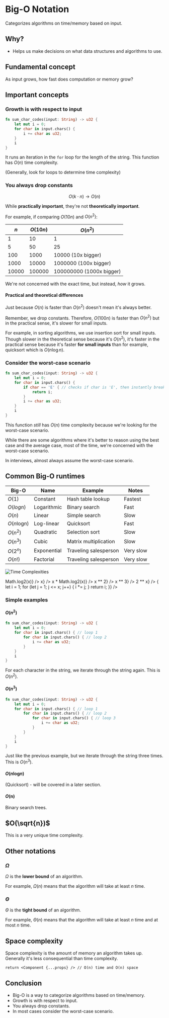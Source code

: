 
# Big-O Notation

Categorizes algorithms on time/memory based on input.

## Why?

- Helps us make decisions on what data structures and algorithms to use.

## Fundamental concept

As input grows, how fast does computation or memory grow?

## Important concepts

### Growth is **with respect to input**

```rust
fn sum_char_codes(input: String) -> u32 {
    let mut i = 0;
    for char in input.chars() {
        i += char as u32;
    }
    i
}
```

It runs an iteration in the `for` loop for the length of the string.
This function has $O(n)$ time complexity.

(Generally, look for loops to determine time complexity)

### You always drop constants

$$
O(k\cdot n) \longrightarrow O(n)
$$

While **practically important**, they're not **theoretically important**.

For example, if comparing $O(10n)$ and $O(n^2)$:

| $n$     | $O(10n)$ | $O(n^2)$                   |
| --------- | ---------- | ---------------------------- |
| $1$     | $10$     | $1$                        |
| $5$     | $50$     | $25$                       |
| $100$   | $1000$   | $10000$ (10x bigger)       |
| $1000$  | $10000$  | $1000000$ (100x bigger)    |
| $10000$ | $100000$ | $100000000$ (1000x bigger) |

We're not concerned with the exact time, but instead, _how_ it grows.

#### Practical and theoretical differences

Just because $O(n)$ is faster than $O(n^2)$ doesn't mean it's always better.

Remember, we drop constants. Therefore, $O(100n)$ is faster than $O(n^2)$ but in the practical sense, it's slower for small inputs.

For example, in sorting algorithms, we use insertion sort for small inputs. Though slower in the theoretical sense because it's $O(n^2)$, it's faster in the practical sense because it's faster **for small inputs** than for example, quicksort which is $O(n\log n)$.

### Consider the worst-case scenario

```rust
fn sum_char_codes(input: String) -> u32 {
    let mut i = 0;
    for char in input.chars() {
        if char == 'E' { // checks if char is 'E', then instantly breaks
            return i;
        }
        i += char as u32;
    }
    i
}
```

This function _still_ has $O(n)$ time complexity because we're looking for the worst-case scenario.

While there are some algorithms where it's better to reason using the best case and the average case, most of the time, we're concerned with the worst-case scenario.

In interviews, almost always assume the worst-case scenario.

## Common Big-O runtimes

| Big-O                   | Name        | Example               | Notes     |
| ----------------------- | ----------- | --------------------- | --------- |
| $O(1)$                | Constant    | Hash table lookup     | Fastest   |
| $O(log n)$            | Logarithmic | Binary search         | Fast      |
| $O(n)$                | Linear      | Simple search         | Slow      |
| $O(n \textrm{log} n)$ | Log-linear  | Quicksort             | Fast      |
| $O(n^2)$              | Quadratic   | Selection sort        | Slow      |
| $O(n^3)$              | Cubic       | Matrix multiplication | Slow      |
| $O(2^n)$              | Exponential | Traveling salesperson | Very slow |
| $O(n!)$               | Factorial   | Traveling salesperson | Very slow |

![Time Complexities](bigo-time-complexities.png)

<Mafs>
    <Coordinates.Cartesian />
    <Plot.OfX y={(x) => Math.log2(x)} />
    <Plot.OfX y={(x) => x} />
    <Plot.OfX y={(x) => x * Math.log2(x)} />
    <Plot.OfX y={(x) => x ** 2} />
    <Plot.OfX y={(x) => x ** 3} />
    <Plot.OfX y={(x) => 2 ** x} />
    <Plot.OfX y={(x) => {
        let i = 1;
        for (let j = 1; j <= x; j++) {
            i *= j;
        }
        return i;
    }} />
</Mafs>

### Simple examples

#### $O(n^2)$

```rust
fn sum_char_codes(input: String) -> u32 {
    let mut i = 0;
    for char in input.chars() { // loop 1
        for char in input.chars() { // loop 2
            i += char as u32;
        }
    }
    i
}
```

For each character in the string, we iterate through the string again. This is $O(n^2)$.

#### $O(n^3)$

```rust
fn sum_char_codes(input: String) -> u32 {
    let mut i = 0;
    for char in input.chars() { // loop 1
        for char in input.chars() { // loop 2
            for char in input.chars() { // loop 3
                i += char as u32;
            }
        }
    }
    i
}
```

Just like the previous example, but we iterate through the string three times. This is $O(n^3)$.

#### $O(n \textrm{log} n)$

(Quicksort) - will be covered in a later section.

#### $O(\textrm{n})$

Binary search trees.

## $O(\sqrt{n})$

This is a very unique time complexity.

## Other notations

### $\Omega$

$\Omega$ is the **lower bound** of an algorithm.

For example, $\Omega(n)$ means that the algorithm will take at least $n$ time.

### $\Theta$

$\Theta$ is the **tight bound** of an algorithm.

For example, $\Theta(n)$ means that the algorithm will take at least $n$ time and at most $n$ time.

## Space complexity

Space complexity is the amount of memory an algorithm takes up. Generally it's less consequential than time complexity.

```tsx
return <Component {...props} /> // O(n) time and O(n) space
```

## Conclusion

- Big-O is a way to categorize algorithms based on time/memory.
- Growth is with respect to input.
- You always drop constants.
- In most cases consider the worst-case scenario.
